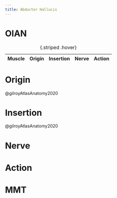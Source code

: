 ```yaml
---
title: Abductor Hallucis
---
```



# OIAN

| Muscle  | Origin | Insertion | Nerve | Action |
|------|--------|-------|----------|--------|

: {.striped .hover}

# Origin {#origin}

@gilroyAtlasAnatomy2020

# Insertion {#insertion}

@gilroyAtlasAnatomy2020



# Nerve


# Action {#action}



# MMT

